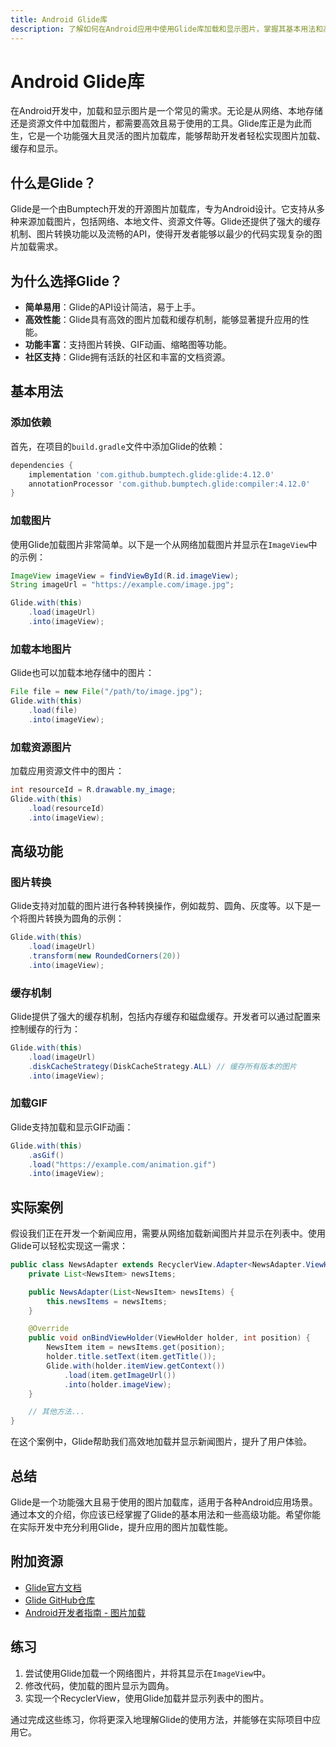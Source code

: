```yaml
---
title: Android Glide库
description: 了解如何在Android应用中使用Glide库加载和显示图片，掌握其基本用法和高级功能。
---
```


# Android Glide库

在Android开发中，加载和显示图片是一个常见的需求。无论是从网络、本地存储还是资源文件中加载图片，都需要高效且易于使用的工具。Glide库正是为此而生，它是一个功能强大且灵活的图片加载库，能够帮助开发者轻松实现图片加载、缓存和显示。

## 什么是Glide？

Glide是一个由Bumptech开发的开源图片加载库，专为Android设计。它支持从多种来源加载图片，包括网络、本地文件、资源文件等。Glide还提供了强大的缓存机制、图片转换功能以及流畅的API，使得开发者能够以最少的代码实现复杂的图片加载需求。

## 为什么选择Glide？

- **简单易用**：Glide的API设计简洁，易于上手。
- **高效性能**：Glide具有高效的图片加载和缓存机制，能够显著提升应用的性能。
- **功能丰富**：支持图片转换、GIF动画、缩略图等功能。
- **社区支持**：Glide拥有活跃的社区和丰富的文档资源。

## 基本用法

### 添加依赖

首先，在项目的`build.gradle`文件中添加Glide的依赖：

```groovy
dependencies {
    implementation 'com.github.bumptech.glide:glide:4.12.0'
    annotationProcessor 'com.github.bumptech.glide:compiler:4.12.0'
}
```

### 加载图片

使用Glide加载图片非常简单。以下是一个从网络加载图片并显示在`ImageView`中的示例：

```java
ImageView imageView = findViewById(R.id.imageView);
String imageUrl = "https://example.com/image.jpg";

Glide.with(this)
    .load(imageUrl)
    .into(imageView);
```

### 加载本地图片

Glide也可以加载本地存储中的图片：

```java
File file = new File("/path/to/image.jpg");
Glide.with(this)
    .load(file)
    .into(imageView);
```

### 加载资源图片

加载应用资源文件中的图片：

```java
int resourceId = R.drawable.my_image;
Glide.with(this)
    .load(resourceId)
    .into(imageView);
```

## 高级功能

### 图片转换

Glide支持对加载的图片进行各种转换操作，例如裁剪、圆角、灰度等。以下是一个将图片转换为圆角的示例：

```java
Glide.with(this)
    .load(imageUrl)
    .transform(new RoundedCorners(20))
    .into(imageView);
```

### 缓存机制

Glide提供了强大的缓存机制，包括内存缓存和磁盘缓存。开发者可以通过配置来控制缓存的行为：

```java
Glide.with(this)
    .load(imageUrl)
    .diskCacheStrategy(DiskCacheStrategy.ALL) // 缓存所有版本的图片
    .into(imageView);
```

### 加载GIF

Glide支持加载和显示GIF动画：

```java
Glide.with(this)
    .asGif()
    .load("https://example.com/animation.gif")
    .into(imageView);
```

## 实际案例

假设我们正在开发一个新闻应用，需要从网络加载新闻图片并显示在列表中。使用Glide可以轻松实现这一需求：

```java
public class NewsAdapter extends RecyclerView.Adapter<NewsAdapter.ViewHolder> {
    private List<NewsItem> newsItems;

    public NewsAdapter(List<NewsItem> newsItems) {
        this.newsItems = newsItems;
    }

    @Override
    public void onBindViewHolder(ViewHolder holder, int position) {
        NewsItem item = newsItems.get(position);
        holder.title.setText(item.getTitle());
        Glide.with(holder.itemView.getContext())
            .load(item.getImageUrl())
            .into(holder.imageView);
    }

    // 其他方法...
}
```

在这个案例中，Glide帮助我们高效地加载并显示新闻图片，提升了用户体验。

## 总结

Glide是一个功能强大且易于使用的图片加载库，适用于各种Android应用场景。通过本文的介绍，你应该已经掌握了Glide的基本用法和一些高级功能。希望你能在实际开发中充分利用Glide，提升应用的图片加载性能。

## 附加资源

- [Glide官方文档](https://bumptech.github.io/glide/)
- [Glide GitHub仓库](https://github.com/bumptech/glide)
- [Android开发者指南 - 图片加载](https://developer.android.com/topic/performance/graphics)

## 练习

1. 尝试使用Glide加载一个网络图片，并将其显示在`ImageView`中。
2. 修改代码，使加载的图片显示为圆角。
3. 实现一个RecyclerView，使用Glide加载并显示列表中的图片。

通过完成这些练习，你将更深入地理解Glide的使用方法，并能够在实际项目中应用它。
